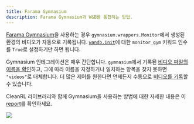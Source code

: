 ```yaml
---
title: Farama Gymnasium
description: Farama Gymnasium과 W&B를 통합하는 방법.
---
```


[Farama Gymnasium](https://gymnasium.farama.org/#)을 사용하는 경우 `gymnasium.wrappers.Monitor`에서 생성된 환경의 비디오가 자동으로 기록됩니다. [`wandb.init`](/ko/models/ref/python/init)에 대한 `monitor_gym` 키워드 인수를 `True`로 설정하기만 하면 됩니다.

Gymnasium 인테그레이션은 매우 간단합니다. `gymnasium`에서 기록된 [비디오 파일의 이름을 확인](https://github.com/wandb/wandb/blob/c5fe3d56b155655980611d32ef09df35cd336872/wandb/integration/gym/__init__.py#LL69C67-L69C67)하고, 그에 따라 이름을 지정하거나 일치하는 항목을 찾지 못하면 `"videos"`로 대체합니다. 더 많은 제어를 원한다면 언제든지 수동으로 [비디오를 기록](/ko/models/track/log/media/)할 수 있습니다.

CleanRL 라이브러리와 함께 Gymnasium을 사용하는 방법에 대한 자세한 내용은 이 [report](https://wandb.ai/raph-test/cleanrltest/reports/Mario-Bros-but-with-AI-Gymnasium-and-CleanRL---Vmlldzo0NTcxNTcw)를 확인하세요.

<Frame>
    <img src="/images/integrations/gymnasium.png"  />
</Frame>
